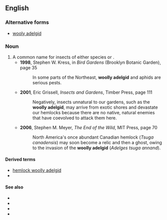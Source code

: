 ==English==
{{rfi}}
{{wikispecies|Adelges}}

===Alternative forms===
* [[wooly adelgid]]

===Noun===
{{en-noun|head=[[woolly]] [[adelgid]]}}

# A common name for insects of either species {{taxlink|Adelges piceae|species}} or {{taxlink|Adelges tsugae|species}}.
#* '''1998''', Stephen W. Kress, in ''Bird Gardens'' (Brooklyn Botanic Garden), page 35
#*: In some parts of the Northeast, '''woolly adelgid'''<!--sic--> and aphids are serious pests.
#* '''2001''', Eric Grissell, ''Insects and Gardens'', Timber Press, page 111
#*: Negatively, insects unnatural to our gardens, such as the '''woolly adelgid''', may arrive from exotic shores and devastate our hemlocks because there are no native, natural enemies that have coevolved to attack them here.
#* '''2006''', Stephen M. Meyer, ''The End of the Wild'', MIT Press, page 70
#*: North America's once abundant Canadian hemlock (''Tsuga canadensis'') may soon become a relic and then a ghost, owing to the invasion of the '''woolly adelgid''' (''Adelges tsuga<!--sic--> annand'').

====Derived terms====
* [[hemlock woolly adelgid]]
* {{vern|balsam woolly adelgid|pedia=1}}

====See also====
* {{pedialite|Balsam woolly adelgid}}
* {{specieslite|Adelges piceae}}
* {{pedialite|Hemlock woolly adelgid}}
* {{specieslite|Adelges tsugae}}